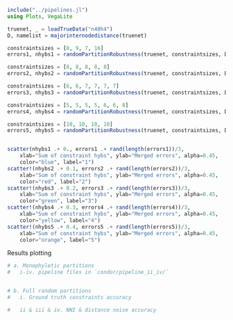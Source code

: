 ```{julia}
include("../pipelines.jl")
using Plots, VegaLite
```

```{julia}
truenet, _ = loadTrueData("n40h4")
D, namelist = majorinternodedistance(truenet)

constraintsizes = [8, 9, 7, 16]
errors1, nhybs1 = randomPartitionRobustness(truenet, constraintsizes, D, namelist, nsim=200)

constraintsizes = [8, 8, 8, 8, 8]
errors2, nhybs2 = randomPartitionRobustness(truenet, constraintsizes, D, namelist, nsim=200)

constraintsizes = [6, 6, 7, 7, 7, 7]
errors3, nhybs3 = randomPartitionRobustness(truenet, constraintsizes, D, namelist, nsim=200)

constraintsizes = [5, 5, 5, 5, 6, 6, 8]
errors4, nhybs4 = randomPartitionRobustness(truenet, constraintsizes, D, namelist, nsim=200)

constraintsizes = [10, 10, 10, 10]
errors5, nhybs5 = randomPartitionRobustness(truenet, constraintsizes, D, namelist, nsim=200)


scatter(nhybs1 .+ 0., errors1 .+ rand(length(errors1))/3,
    xlab="Sum of constraint hybs", ylab="Merged errors", alpha=0.45,
    color="blue", label="1")
scatter!(nhybs2 .+ 0.1, errors2 .+ rand(length(errors2))/3, 
    xlab="Sum of constraint hybs", ylab="Merged errors", alpha=0.45,
    color="red", label="2")
scatter!(nhybs3 .+ 0.2, errors3 .+ rand(length(errors3))/3,
    xlab="Sum of constraint hybs", ylab="Merged errors", alpha=0.45,
    color="green", label="3")
scatter!(nhybs4 .+ 0.3, errors4 .+ rand(length(errors4))/3,
    xlab="Sum of constraint hybs", ylab="Merged errors", alpha=0.45,
    color="yellow", label="4")
scatter!(nhybs5 .+ 0.4, errors5 .+ rand(length(errors5))/3,
    xlab="Sum of constraint hybs", ylab="Merged errors", alpha=0.45,
    color="orange", label="5")
```

Results plotting

```{julia}
# a. Monophyletic partitions
#   i-iv. pipeline files in `condor/pipeline_1i_iv/`


# b. Full random partitions
#   i. Ground truth constraints accuracy

#   ii & iii & iv. NNI & distance noise accuracy

```